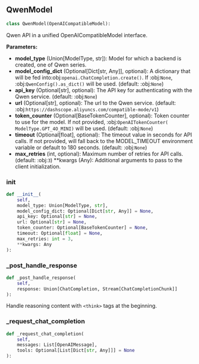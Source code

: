 <a id="camel.models.qwen_model"></a>

<a id="camel.models.qwen_model.QwenModel"></a>

## QwenModel

```python
class QwenModel(OpenAICompatibleModel):
```

Qwen API in a unified OpenAICompatibleModel interface.

**Parameters:**

- **model_type** (Union[ModelType, str]): Model for which a backend is created, one of Qwen series.
- **model_config_dict** (Optional[Dict[str, Any]], optional): A dictionary that will be fed into:obj:`openai.ChatCompletion.create()`. If :obj:`None`, :obj:`QwenConfig().as_dict()` will be used. (default: :obj:`None`)
- **api_key** (Optional[str], optional): The API key for authenticating with the Qwen service. (default: :obj:`None`)
- **url** (Optional[str], optional): The url to the Qwen service. (default: :obj:`https://dashscope.aliyuncs.com/compatible-mode/v1`)
- **token_counter** (Optional[BaseTokenCounter], optional): Token counter to use for the model. If not provided, :obj:`OpenAITokenCounter( ModelType.GPT_4O_MINI)` will be used. (default: :obj:`None`)
- **timeout** (Optional[float], optional): The timeout value in seconds for API calls. If not provided, will fall back to the MODEL_TIMEOUT environment variable or default to 180 seconds. (default: :obj:`None`)
- **max_retries** (int, optional): Maximum number of retries for API calls. (default: :obj:`3`) **kwargs (Any): Additional arguments to pass to the client initialization.

<a id="camel.models.qwen_model.QwenModel.__init__"></a>

### __init__

```python
def __init__(
    self,
    model_type: Union[ModelType, str],
    model_config_dict: Optional[Dict[str, Any]] = None,
    api_key: Optional[str] = None,
    url: Optional[str] = None,
    token_counter: Optional[BaseTokenCounter] = None,
    timeout: Optional[float] = None,
    max_retries: int = 3,
    **kwargs: Any
):
```

<a id="camel.models.qwen_model.QwenModel._post_handle_response"></a>

### _post_handle_response

```python
def _post_handle_response(
    self,
    response: Union[ChatCompletion, Stream[ChatCompletionChunk]]
):
```

Handle reasoning content with `<think>` tags at the beginning.

<a id="camel.models.qwen_model.QwenModel._request_chat_completion"></a>

### _request_chat_completion

```python
def _request_chat_completion(
    self,
    messages: List[OpenAIMessage],
    tools: Optional[List[Dict[str, Any]]] = None
):
```

